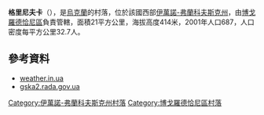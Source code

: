 {{coord|48|51|29|N|24|28|1|E|scale:30000|display=title}}

'''格里尼夫卡'''（{{lang-uk|Гринівка}}），是[[烏克蘭|烏克蘭]]的村落，位於該國西部[[伊萬諾-弗蘭科夫斯克州|伊萬諾-弗蘭科夫斯克州]]，由[[博戈羅德恰尼區|博戈羅德恰尼區]]負責管轄，面積21平方公里，海拔高度414米，2001年人口687，人口密度每平方公里32.7人。

==參考資料==
*[http://weather.in.ua/ua/ivano-frankovskaja/5955 weather.in.ua] {{Wayback|url=http://weather.in.ua/ua/ivano-frankovskaja/5955 |date=20111221054459 }}
*[http://gska2.rada.gov.ua/pls/z7502/A005?rdat1=12.10.2010&rf7571=13213 gska2.rada.gov.ua]{{dead link|date=2018年3月 |bot=InternetArchiveBot |fix-attempted=yes }}

{{DEFAULTSORT:Гринівка}}
[[Category:伊萬諾-弗蘭科夫斯克州村落|Category:伊萬諾-弗蘭科夫斯克州村落]]
[[Category:博戈羅德恰尼區村落|Category:博戈羅德恰尼區村落]]


{{IvanoFrankivsk-geo-stub}}